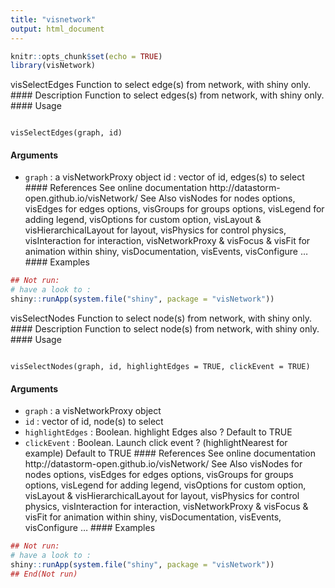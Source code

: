 ```yaml
---
title: "visnetwork"
output: html_document
---
```


```r
knitr::opts_chunk$set(echo = TRUE)
library(visNetwork)
```

visSelectEdges Function to select edge(s) from network, with shiny only.
#### Description
Function to select edges(s) from network, with shiny only.
#### Usage
<pre><code>
visSelectEdges(graph, id)
</code></pre>
#### Arguments
* ``graph`` : a visNetworkProxy object
id : vector of id, edges(s) to select
#### References
See online documentation http://datastorm-open.github.io/visNetwork/
See Also
visNodes for nodes options, visEdges for edges options, visGroups for groups options, visLegend
for adding legend, visOptions for custom option, visLayout & visHierarchicalLayout for layout,
visPhysics for control physics, visInteraction for interaction, visNetworkProxy & visFocus & visFit
for animation within shiny, visDocumentation, visEvents, visConfigure ...
#### Examples
```r
## Not run:
# have a look to :
shiny::runApp(system.file("shiny", package = "visNetwork"))
```
visSelectNodes Function to select node(s) from network, with shiny only.
#### Description
Function to select node(s) from network, with shiny only.
#### Usage
<pre><code>
visSelectNodes(graph, id, highlightEdges = TRUE, clickEvent = TRUE)
</code></pre>
#### Arguments
* ``graph`` : a visNetworkProxy object
* ``id`` : vector of id, node(s) to select
* ``highlightEdges`` : Boolean. highlight Edges also ? Default to TRUE
* ``clickEvent`` : Boolean. Launch click event ? (highlightNearest for example) Default to TRUE
#### References
See online documentation http://datastorm-open.github.io/visNetwork/
See Also
visNodes for nodes options, visEdges for edges options, visGroups for groups options, visLegend
for adding legend, visOptions for custom option, visLayout & visHierarchicalLayout for layout,
visPhysics for control physics, visInteraction for interaction, visNetworkProxy & visFocus & visFit
for animation within shiny, visDocumentation, visEvents, visConfigure ...
#### Examples
```r
## Not run:
# have a look to :
shiny::runApp(system.file("shiny", package = "visNetwork"))
## End(Not run)
```
